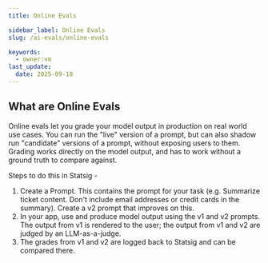 ```yaml
---
title: Online Evals

sidebar_label: Online Evals
slug: /ai-evals/online-evals

keywords:
  - owner:vm
last_update:
  date: 2025-09-18
---
```

## What are Online Evals
Online evals let you grade your model output in production on real world use cases. You can run the "live" version of a prompt, but can also shadow run "candidate" versions of a prompt, without exposing users to them. Grading works directly on the model output, and has to work without a ground truth to compare against. 

Steps to do this in Statsig - 
1. Create a Prompt. This contains the prompt for your task (e.g. Summarize ticket content. Don't include email addresses or credit cards in the summary). Create a v2 prompt that improves on this.
2. In your app, use and produce model output using the v1 and v2 prompts. The output from v1 is rendered to the user; the output from v1 and v2 are judged by an LLM-as-a-judge. 
3. The grades from  v1 and v2 are logged back to Statsig and can be compared there. 

